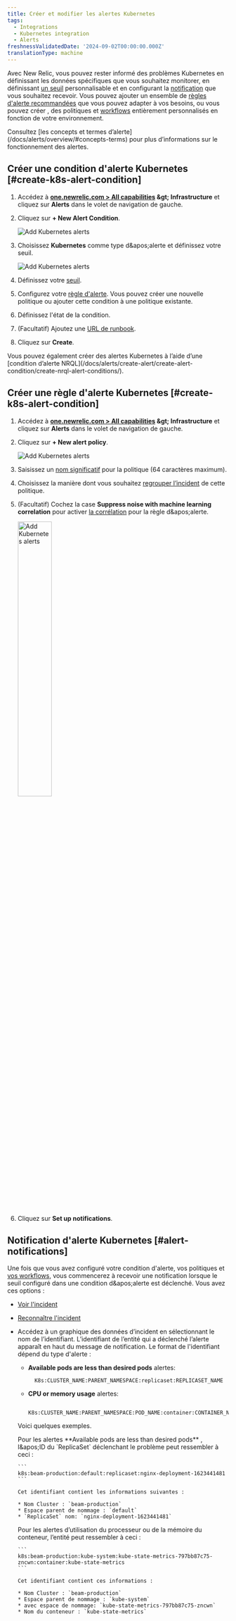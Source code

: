 ```yaml
---
title: Créer et modifier les alertes Kubernetes
tags:
  - Integrations
  - Kubernetes integration
  - Alerts
freshnessValidatedDate: '2024-09-02T00:00:00.000Z'
translationType: machine
---
```


Avec New Relic, vous pouvez rester informé des problèmes Kubernetes en définissant les données spécifiques que vous souhaitez monitorer, en définissant [un seuil](/docs/alerts/create-alert/set-thresholds/set-thresholds-alert-condition/) personnalisable et en configurant la [notification](/docs/alerts/get-notified/intro-notifications/) que vous souhaitez recevoir. Vous pouvez ajouter un ensemble de [règles d'alerte recommandées](/docs/kubernetes-pixie/kubernetes-integration/installation/recommended-alert-policies) que vous pouvez adapter à vos besoins, ou vous pouvez créer <InlinePopover type="alerts" />, des politiques et [workflows](/docs/alerts/get-notified/incident-workflows/) entièrement personnalisés en fonction de votre environnement.

<Callout variant="tip">
  Consultez [les concepts et termes d’alerte](/docs/alerts/overview/#concepts-terms) pour plus d’informations sur le fonctionnement des alertes.
</Callout>

## Créer une condition d'alerte Kubernetes [#create-k8s-alert-condition]

1. Accédez à <DNT>**[one.newrelic.com &gt; All capabilities](https://one.newrelic.com/all-capabilities) &amp;gt; Infrastructure**</DNT> et cliquez sur <DNT>**Alerts**</DNT> dans le volet de navigation de gauche.

2. Cliquez sur <DNT>**+ New Alert Condition**</DNT>.

   <img title="Kubernetes - new alert condition" alt="Add Kubernetes alerts" src="/images/kubernetes_screenshot-crop_new-alert-condition-button.webp" />

3. Choisissez <DNT>**Kubernetes**</DNT> comme type d&amp;apos;alerte et définissez votre seuil.

   <img title="Kubernetes - new alert condition" alt="Add Kubernetes alerts" src="/images/kubernetes_screenshot-crop_create_alert_condition.webp" />

4. Définissez votre [seuil](/docs/alerts/create-alert/set-thresholds/set-thresholds-alert-condition/).

5. Configurez votre [règle d'alerte](/docs/alerts/organize-alerts/create-edit-or-find-alert-policy/). Vous pouvez créer une nouvelle politique ou ajouter cette condition à une politique existante.

6. Définissez l'état de la condition.

7. (Facultatif) Ajoutez une [URL de runbook](/docs/alerts/create-alert/condition-details/provide-runbook-instructions-alert-activity).

8. Cliquez sur <DNT>**Create**</DNT>.

<Callout variant="tip">
  Vous pouvez également créer des alertes Kubernetes à l’aide d’une [condition d’alerte NRQL](/docs/alerts/create-alert/create-alert-condition/create-nrql-alert-conditions/).
</Callout>

## Créer une règle d'alerte Kubernetes [#create-k8s-alert-condition]

1. Accédez à <DNT>**[one.newrelic.com &gt; All capabilities](https://one.newrelic.com/all-capabilities) &amp;gt; Infrastructure**</DNT> et cliquez sur <DNT>**Alerts**</DNT> dans le volet de navigation de gauche.

2. Cliquez sur <DNT>**+ New alert policy**</DNT>.

   <img title="Kubernetes - new alert condition" alt="Add Kubernetes alerts" src="/images/kubernetes_screenshot-crop_new-alert-policy-button.webp" />

3. Saisissez un [nom significatif](/docs/alerts/organize-alerts/create-edit-or-find-alert-policy/#best-practices-policies) pour la politique (64 caractères maximum).

4. Choisissez la manière dont vous souhaitez [regrouper l’incident](/docs/alerts/organize-alerts/specify-when-alerts-create-incidents/#preference-options) de cette politique.

5. (Facultatif) Cochez la case <DNT>**Suppress noise with machine learning correlation**</DNT> pour activer [la corrélation](/docs/alerts/organize-alerts/change-applied-intelligence-correlation-logic-decisions/) pour la règle d&amp;apos;alerte.

   <img width="40%;" title="Kubernetes - new alert condition" alt="Add Kubernetes alerts" src="/images/kubernetes_screenshot-crop_create_alert_policy.webp" />

6. Cliquez sur <DNT>**Set up notifications**</DNT>.

## Notification d'alerte Kubernetes [#alert-notifications]

Une fois que vous avez configuré votre condition d'alerte, vos politiques et [vos workflows](/docs/alerts/get-notified/incident-workflows/), vous commencerez à recevoir une notification lorsque le seuil configuré dans une condition d&amp;apos;alerte est déclenché. Vous avez ces options :

* [Voir l'incident](/docs/alerts/incident-management/view-event-details-incidents/)

* [Reconnaître l'incident](/docs/alerts/get-notified/acknowledge-alert-incidents/)

* Accédez à un graphique des données d’incident en sélectionnant le nom de l’identifiant. L’identifiant de l’entité qui a déclenché l’alerte apparaît en haut du message de notification. Le format de l'identifiant dépend du type d'alerte :

  * <DNT>**Available pods are less than desired pods**</DNT> alertes:

    ```
      K8s:CLUSTER_NAME:PARENT_NAMESPACE:replicaset:REPLICASET_NAME
    ```

  * <DNT>**CPU or memory usage**</DNT> alertes:

    ```
      K8s:CLUSTER_NAME:PARENT_NAMESPACE:POD_NAME:container:CONTAINER_NAME
    ```

  Voici quelques exemples.

  <CollapserGroup>
    <Collapser id="pod-alerts" title="Exemple de notification d'alerte de pod">
      Pour les alertes <DNT>**Available pods are less than desired pods**</DNT> , l&amp;apos;ID du `ReplicaSet` déclenchant le problème peut ressembler à ceci :

      ```
      k8s:beam-production:default:replicaset:nginx-deployment-1623441481
      ```

      Cet identifiant contient les informations suivantes :

      * Nom Cluster : `beam-production`
      * Espace parent de nommage : `default`
      * `ReplicaSet` nom: `nginx-deployment-1623441481`
    </Collapser>

    <Collapser id="container-resource" title="Exemple de notification de ressources de conteneur">
      Pour les alertes d’utilisation du processeur ou de la mémoire du conteneur, l’entité peut ressembler à ceci :

      ```
      k8s:beam-production:kube-system:kube-state-metrics-797bb87c75-zncwn:container:kube-state-metrics
      ```

      Cet identifiant contient ces informations :

      * Nom Cluster : `beam-production`
      * Espace parent de nommage : `kube-system`
      * avec espace de nommage: `kube-state-metrics-797bb87c75-zncwn`
      * Nom du conteneur : `kube-state-metrics`
    </Collapser>
  </CollapserGroup>